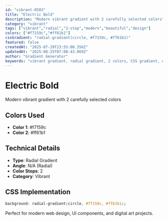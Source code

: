 ```yaml
---
id: "vibrant-0583"
title: "Electric Bold"
description: "Modern vibrant gradient with 2 carefully selected colors"
category: "vibrant"
tags: ["vibrant","radial","2-stop","modern","beautiful","design"]
colors: ["#f7159c","#ff61b1"]
cssGradient: "radial-gradient(circle, #f7159c, #ff61b1)"
featured: false
createdAt: "2025-07-29T23:55:08.356Z"
updatedAt: "2025-08-25T07:08:43.069Z"
author: "Gradient Generator"
keywords: "vibrant gradient, radial gradient, 2 colors, CSS gradient, design, #f7159c, #ff61b1"
---
```


# Electric Bold

Modern vibrant gradient with 2 carefully selected colors

## Colors Used
- **Color 1**: #f7159c
- **Color 2**: #ff61b1

## Technical Details
- **Type**: Radial Gradient
- **Angle**: N/A (Radial)
- **Color Stops**: 2
- **Category**: Vibrant

## CSS Implementation
```css
background: radial-gradient(circle, #f7159c, #ff61b1);
```

Perfect for modern web design, UI components, and digital art projects.
